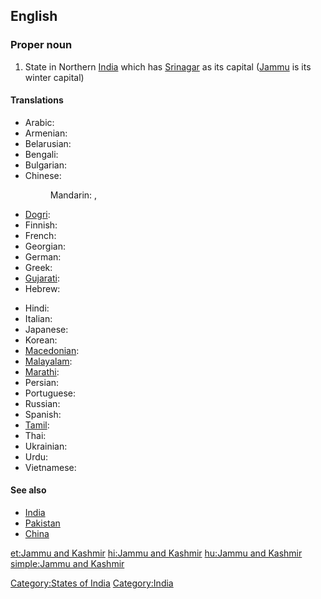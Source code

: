 ==English==
{{wikipedia}}

===Proper noun===
{{en-proper noun|sg=[[Jammu]] and [[Kashmir]]}}

# State in Northern [[India]] which has [[Srinagar]] as its capital ([[Jammu]] is its winter capital)

====Translations====
{{trans-top|Jammu and Kashmir}}
* Arabic: {{t|ar|جامو وكشمير|m|tr=jaamuu wa-kashmiir|sc=Arab}}
* Armenian: {{t|hy|Ջամմու և Քաշմիր|sc=Armn}}
* Belarusian: {{t|be|Джаму і Кашмір|tr=Džámu i Kašmír|sc=Cyrl}}
* Bengali: {{t|bn|জম্মু ও কাশ্মীর|sc=Beng}}
* Bulgarian: {{t|bg|Джаму и Кашмир|tr=Džámu i Kašmír|sc=Cyrl}}
* Chinese:
*: Mandarin: {{t|zh|查謨-克什米爾邦|sc=Hani}},  {{t|zh|查谟-克什米尔邦|tr=Chámó-Kèshímǐ'ěr-bāng|sc=Hani}}
* [[Dogri]]: {{tø|doi|जम्मू और कश्मीर}}
* Finnish: {{t|fi|Jammu ja Kashmir}}
* French: {{t|fr|Jammu-et-Cachemire}}
* Georgian: {{t|ka|ჯამუ და ქაშმირი|sc=Geor}}
* German: {{t|de|Jammu und Kashmir}}
* Greek: {{t|el|Τζαμού και Κασμίρ|tr=Tzamoú kai Kasmír|sc=Grek}}
* [[Gujarati]]: {{t|gu|જમ્મુ અને કાશ્મીર|sc=Gujr}}
* Hebrew: {{t|he|ג'אמו וקשמיר|sc=Hebr}}
{{trans-mid}}
* Hindi: {{t|hi|जम्मू और कश्मीर|tr=jammū aur kaśmīr|sc=Deva}}
* Italian: {{t|it|Jammu e Kashmir}}
* Japanese: {{t|ja|ジャンムー・カシミール州|tr=Janmū-Kashimīru-shū|sc=Jpan}}
* Korean: {{t|ko|잠무 카슈미르 주|tr=Jammu Kasyumireu ju|sc=Kore}}
* [[Macedonian]]: {{t|mk|Џаму-Кашмир|tr=Džámu-Kašmír|sc=Cyrl}}
* [[Malayalam]]: {{t|ml|ജമ്മു-കശ്മീര്|sc=Mlym}}
* [[Marathi]]: {{t|mr|जम्मू आणि काश्मीर|sc=Deva}}
* Persian: {{t|fa|جامو و کشمیر|sc=fa-Arab}}
* Portuguese: {{t|pt|Jammu e Caxemira}}
* Russian: {{t|ru|Джамму и Кашмир|tr=Džámmu i Kašmír|sc=Cyrl}}
* Spanish: {{t|es|Jammu y Cachemira}}
* [[Tamil]]: {{t|ta|சம்மு காசுமீர்|sc=Taml}}
* Thai: {{t|th|รัฐชัมมูและกัศมีร์|tr=rát cham-moo láe gàt-mee|sc=Thai}}
* Ukrainian: {{t|uk|Джамму й Кашмір|tr=Džámmu j Kašmír|sc=Cyrl}}
* Urdu: {{t|ur|جموں اور کشمیر|tr=jammū aur kaśmīr|sc=ur-Arab}}
* Vietnamese: {{t|vi|Jammu và Kashmir}}
{{trans-bottom}}

====See also====
* [[India]]
* [[Pakistan]]
* [[China]]

[[Category:States of India]]
[[Category:India]]

[[et:Jammu and Kashmir]]
[[hi:Jammu and Kashmir]]
[[hu:Jammu and Kashmir]]
[[simple:Jammu and Kashmir]]